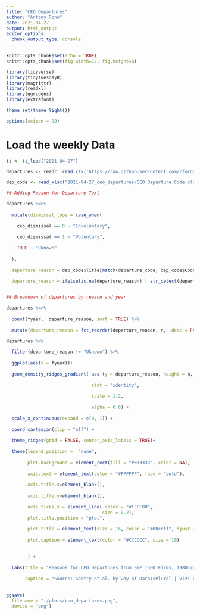 ```yaml
---
title: "CEO Departures"
author: "Antony Rono"
date: 2021-04-27
output: html_output
editor_options: 
  chunk_output_type: console
---
```



```r

knitr::opts_chunk$set(echo = TRUE)
knitr::opts_chunk$set(fig.width=12, fig.height=8)

library(tidyverse)
library(tidytuesdayR)
library(magrittr)
library(readxl)
library(ggridges)
library(extrafont)

theme_set(theme_light())

options(scipen = 99)

```

# Load the weekly Data

```r

tt <- tt_load("2021-04-27")

departures <- readr::read_csv('https://raw.githubusercontent.com/rfordatascience/tidytuesday/master/data/2021/2021-04-27/departures.csv')

dep_code <- read_xlsx("2021-04-27_ceo_departures/CEO Departure Code.xlsx")  ## Departure Codes and Title

```


```r

## Adding Reason for Departure Text

departures %<>% 
  
  mutate(dismissal_type = case_when(
    
    ceo_dismissal == 0 ~ "Involuntary",
    
    ceo_dismissal == 1 ~ "Voluntary",
    
    TRUE ~ "Uknown"
    
  ),
  
  departure_reason = dep_code$Title[match(departure_code, dep_code$Code)],
  
  departure_reason = ifelse(is.na(departure_reason) | str_detect(departure_reason,"Execucomp error") | str_detect(departure_reason,"Missing") , "Uknown", departure_reason))


## Breakdown of departures by reason and year 

departures %<>% 
  
  count(fyear,  departure_reason, sort = TRUE) %>% 
  
  mutate(departure_reason = fct_reorder(departure_reason, n, .desc = FALSE)) 

```

```r

departures %>% 
  
  filter(departure_reason != "Uknown") %>% 
  
  ggplot(aes(x = fyear))+
  
  geom_density_ridges_gradient( aes (y = departure_reason, height = n, fill = departure_reason, color = departure_reason),
                                
                                stat = "identity",
                                
                                scale = 1.2,
                                
                                alpha = 0.6) +
  
  scale_x_continuous(expand = c(0, 1)) +
  
  coord_cartesian(clip = "off") + 
  
  theme_ridges(grid = FALSE, center_axis_labels = TRUE)+
  
  theme(legend.position =  "none",
        
        plot.background = element_rect(fill = "#333333", color = NA),
        
        axis.text = element_text(color = "#FFFFFF", face = "bold"),
        
        axis.title.x=element_blank(),
        
        axis.title.y=element_blank(),
        
        axis.ticks.x = element_line( color = "#FFFF00",
                                    size = 0.2),
        plot.title.position = "plot",
        
        plot.title = element_text(size = 16, color = "#00ccff", hjust = 1 ),
        
        plot.caption = element_text(color = "#CCCCCC", size = 10)
        
        
        ) +
  
  labs(title = "Reasons for CEO Departures from S&P 1500 Firms, 1980-2021",
       
       caption = "Source: Gentry et al. by way of DataIsPlural | Viz: Antony Rono")
  

```


```r
ggsave(
  filename = "./plots/ceo_departures.png",
  device = "png")

```
